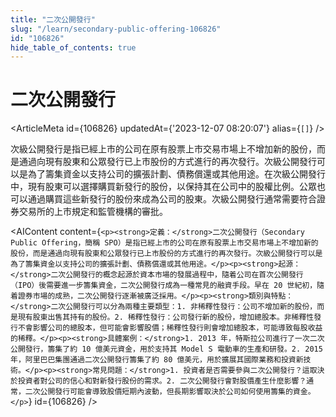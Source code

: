 ```yaml
---
title: "二次公開發行"
slug: "/learn/secondary-public-offering-106826"
id: "106826"
hide_table_of_contents: true
---
```



# 二次公開發行

<ArticleMeta id={106826} updatedAt={'2023-12-07 08:20:07'} alias={`[]`} />
<div className='border-solid border-b border-t-0 my-4 border-[var(--ifm-color-gray-300)]' />

次級公開發行是指已經上市的公司在原有股票上市交易市場上不增加新的股份，而是通過向現有股東和公眾發行已上市股份的方式進行的再次發行。次級公開發行可以是為了籌集資金以支持公司的擴張計劃、債務償還或其他用途。在次級公開發行中，現有股東可以選擇購買新發行的股份，以保持其在公司中的股權比例。公眾也可以通過購買這些新發行的股份來成為公司的股東。次級公開發行通常需要符合證券交易所的上市規定和監管機構的審批。

<AIContent content={`<p><strong>定義：</strong>二次公開發行（Secondary Public Offering，簡稱 SPO）是指已經上市的公司在原有股票上市交易市場上不增加新的股份，而是通過向現有股東和公眾發行已上市股份的方式進行的再次發行。次級公開發行可以是為了籌集資金以支持公司的擴張計劃、債務償還或其他用途。</p><p><strong>起源：</strong>二次公開發行的概念起源於資本市場的發展過程中，隨着公司在首次公開發行（IPO）後需要進一步籌集資金，二次公開發行成為一種常見的融資手段。早在 20 世紀初，隨着證券市場的成熟，二次公開發行逐漸被廣泛採用。</p><p><strong>類別與特點：</strong>二次公開發行可以分為兩種主要類型：1. 非稀釋性發行：公司不增加新的股份，而是現有股東出售其持有的股份。2. 稀釋性發行：公司發行新的股份，增加總股本。非稀釋性發行不會影響公司的總股本，但可能會影響股價；稀釋性發行則會增加總股本，可能導致每股收益的稀釋。</p><p><strong>具體案例：</strong>1. 2013 年，特斯拉公司進行了一次二次公開發行，籌集了約 10 億美元資金，用於支持其 Model S 電動車的生產和研發。2. 2015 年，阿里巴巴集團通過二次公開發行籌集了約 80 億美元，用於擴展其國際業務和投資新技術。</p><p><strong>常見問題：</strong>1. 投資者是否需要參與二次公開發行？這取決於投資者對公司的信心和對新發行股份的需求。2. 二次公開發行會對股價產生什麼影響？通常，二次公開發行可能會導致股價短期內波動，但長期影響取決於公司如何使用籌集的資金。</p>`} id={106826} />
